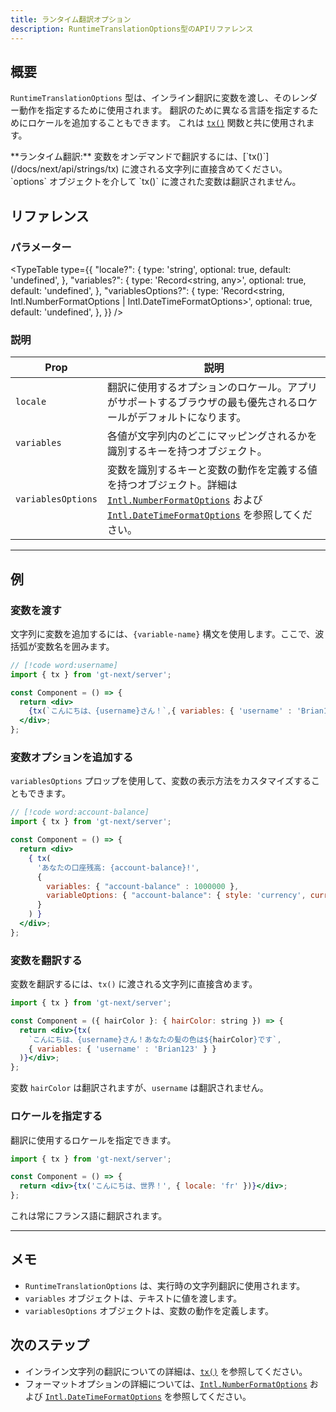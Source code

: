 ```yaml
---
title: ランタイム翻訳オプション
description: RuntimeTranslationOptions型のAPIリファレンス
---
```


## 概要

`RuntimeTranslationOptions` 型は、インライン翻訳に変数を渡し、そのレンダー動作を指定するために使用されます。
翻訳のために異なる言語を指定するためにロケールを追加することもできます。
これは [`tx()`](/docs/next/api/strings/tx) 関数と共に使用されます。

<Callout>
  **ランタイム翻訳:**
  変数をオンデマンドで翻訳するには、[`tx()`](/docs/next/api/strings/tx) に渡される文字列に直接含めてください。
  `options` オブジェクトを介して `tx()` に渡された変数は翻訳されません。
</Callout>

## リファレンス

### パラメーター

<TypeTable
  type={{
    "locale?": {
        type: 'string',
        optional: true,
        default: 'undefined',
    },
    "variables?": {
        type: 'Record<string, any>',
        optional: true,
        default: 'undefined',
    },
    "variablesOptions?": {
        type: 'Record<string, Intl.NumberFormatOptions | Intl.DateTimeFormatOptions>',
        optional: true,
        default: 'undefined',
    },
  }}
/>

### 説明

| Prop | 説明 |
| ---- | ----------- |
| `locale` | 翻訳に使用するオプションのロケール。アプリがサポートするブラウザの最も優先されるロケールがデフォルトになります。 |
| `variables` | 各値が文字列内のどこにマッピングされるかを識別するキーを持つオブジェクト。|
| `variablesOptions` | 変数を識別するキーと変数の動作を定義する値を持つオブジェクト。詳細は [`Intl.NumberFormatOptions`](https://developer.mozilla.org/en-US/docs/Web/JavaScript/Reference/Global_Objects/Intl/NumberFormat) および [`Intl.DateTimeFormatOptions`](https://developer.mozilla.org/en-US/docs/Web/JavaScript/Reference/Global_Objects/Intl/DateTimeFormat) を参照してください。 |

---

## 例


### 変数を渡す
文字列に変数を追加するには、`{variable-name}` 構文を使用します。ここで、波括弧が変数名を囲みます。

```jsx title="Component.tsx"
// [!code word:username]
import { tx } from 'gt-next/server';

const Component = () => {
  return <div>
    {tx(`こんにちは、{username}さん！`,{ variables: { 'username' : 'Brian123' } })}
  </div>;
};
```


### 変数オプションを追加する

`variablesOptions` プロップを使用して、変数の表示方法をカスタマイズすることもできます。
```jsx title="Component.tsx"
// [!code word:account-balance]
import { tx } from 'gt-next/server';

const Component = () => {
  return <div>
    { tx(
      'あなたの口座残高: {account-balance}!',
      {
        variables: { "account-balance" : 1000000 },
        variableOptions: { "account-balance": { style: 'currency', currency: 'USD' } }
      }
    ) }
  </div>;
};
```


### 変数を翻訳する
変数を翻訳するには、`tx()` に渡される文字列に直接含めます。

```jsx title="Component.tsx"
import { tx } from 'gt-next/server';

const Component = ({ hairColor }: { hairColor: string }) => {
  return <div>{tx(
    `こんにちは、{username}さん！あなたの髪の色は${hairColor}です`,
    { variables: { 'username' : 'Brian123' } }
  )}</div>;
};
```

変数 `hairColor` は翻訳されますが、`username` は翻訳されません。


### ロケールを指定する
翻訳に使用するロケールを指定できます。
```jsx title="Component.tsx"
import { tx } from 'gt-next/server';

const Component = () => {
  return <div>{tx('こんにちは、世界！', { locale: 'fr' })}</div>;
};
```
これは常にフランス語に翻訳されます。

---

## メモ
 * `RuntimeTranslationOptions` は、実行時の文字列翻訳に使用されます。
 * `variables` オブジェクトは、テキストに値を渡します。
 * `variablesOptions` オブジェクトは、変数の動作を定義します。


## 次のステップ
 * インライン文字列の翻訳についての詳細は、[`tx()`](/docs/next/api/strings/tx) を参照してください。
 * フォーマットオプションの詳細については、[`Intl.NumberFormatOptions`](https://developer.mozilla.org/en-US/docs/Web/JavaScript/Reference/Global_Objects/Intl/NumberFormat) および [`Intl.DateTimeFormatOptions`](https://developer.mozilla.org/en-US/docs/Web/JavaScript/Reference/Global_Objects/Intl/DateTimeFormat) を参照してください。
